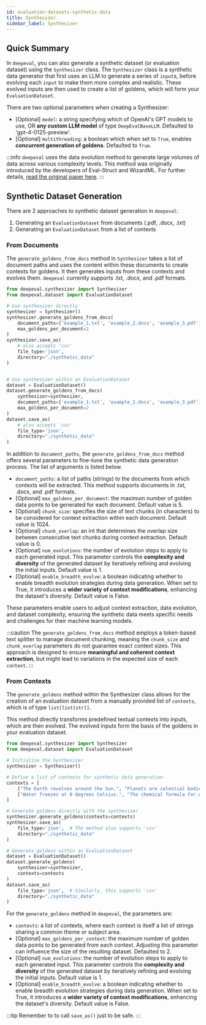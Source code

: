 ```yaml
---
id: evaluation-datasets-synthetic-data
title: Synthesizer
sidebar_label: Synthesizer
---
```


## Quick Summary

In `deepeval`, you can also generate a synthetic dataset (or evaluation dataset) using the `Synthesizer` class. The `Synthesizer` class is a synthetic data generator that first uses an LLM to generate a series of `input`s, before evolving each `input` to make them more complex and realistic. These evolved inputs are then used to create a list of goldens, which will form your `EvaluationDataset`.

There are two optional parameters when creating a Synthesizer:

- [Optional] `model`: a string specifying which of OpenAI's GPT models to use, OR **any custom LLM model** of type `DeepEvalBaseLLM`. Defaulted to 'gpt-4-0125-preview'.
- [Optional] `multithreading`: a boolean which when set to `True`, enables **concurrent generation of goldens**. Defaulted to `True`.

:::info
`deepeval` uses the data evolution method to generate large volumes of data across various complexity levels. This method was originally introduced by the developers of Eval-Struct and WizardML. For further details, [read the original paper here](https://arxiv.org/abs/2304.12244).
:::

## Synthetic Dataset Generation

There are 2 approaches to synthetic dataset generation in `deepeval`:

1. Generating an `EvaluationDataset` from documents (.pdf, .docx, .txt)
2. Generating an `EvaluationDataset` from a list of contexts

### From Documents

The `generate_goldens_from_docs` method in `Synthesizer` takes a list of document paths and uses the content within these documents to create contexts for goldens. It then generates inputs from these contexts and evolves them. `deepeval` currently supports .txt, .docx, and .pdf formats.

```python
from deepeval.synthesizer import Synthesizer
from deepeval.dataset import EvaluationDataset

# Use synthesizer directly
synthesizer = Synthesizer()
synthesizer.generate_goldens_from_docs(
    document_paths=['example_1.txt', 'example_2.docx', 'example_3.pdf'],
    max_goldens_per_document=2
)
synthesizer.save_as(
    # also accepts 'csv'
    file_type='json',
    directory="./synthetic_data"
)


# Use synthesizer within an EvaluationDataset
dataset = EvaluationDataset()
dataset.generate_goldens_from_docs(
    synthesizer=synthesizer,
    document_paths=['example_1.txt', 'example_2.docx', 'example_3.pdf'],
    max_goldens_per_document=2
)
dataset.save_as(
    # also accepts 'csv'
    file_type='json',
    directory="./synthetic_data"
)
```

In addition to `document_paths`, the `generate_goldens_from_docs` method offers several parameters to fine-tune the synthetic data generation process. The list of arguments is listed below.

- `document_paths`: a list of paths (strings) to the documents from which contexts will be extracted. This method supports documents in .txt, .docx, and .pdf formats.
- [Optional] `max_goldens_per_document`: the maximum number of golden data points to be generated for each document. Default value is 5.
- [Optional] `chunk_size`: specifies the size of text chunks (in characters) to be considered for context extraction within each document. Default value is 1024.
- [Optional] `chunk_overlap`: an int that determines the overlap size between consecutive text chunks during context extraction. Default value is 0.
- [Optional] `num_evolutions`: the number of evolution steps to apply to each generated input. This parameter controls the **complexity and diversity** of the generated dataset by iteratively refining and evolving the initial inputs. Default value is 1.
- [Optional] `enable_breadth_evolve`: a boolean indicating whether to enable breadth evolution strategies during data generation. When set to True, it introduces a **wider variety of context modifications**, enhancing the dataset's diversity. Default value is False.

These parameters enable users to adjust context extraction, data evolution, and dataset complexity, ensuring the synthetic data meets specific needs and challenges for their machine learning models.

:::caution
The `generate_goldens_from_docs` method employs a token-based text splitter to manage document chunking, meaning the `chunk_size` and `chunk_overlap` parameters do not guarantee exact context sizes. This approach is designed to ensure **meaningful and coherent context extraction**, but might lead to variations in the expected size of each `context`.
:::

### From Contexts

The `generate_goldens` method within the Synthesizer class allows for the creation of an evaluation dataset from a manually provided list of `contexts`, which is of type `list[list[str]]`.

This method directly transforms predefined textual contexts into inputs, which are then evolved. The evolved inputs form the basis of the goldens in your evaluation dataset.

```python
from deepeval.synthesizer import Synthesizer
from deepeval.dataset import EvaluationDataset

# Initialize the Synthesizer
synthesizer = Synthesizer()

# Define a list of contexts for synthetic data generation
contexts = [
    ["The Earth revolves around the Sun.", "Planets are celestial bodies."],
    ["Water freezes at 0 degrees Celsius.", "The chemical formula for water is H2O."],
]

# Generate goldens directly with the synthesizer
synthesizer.generate_goldens(contexts=contexts)
synthesizer.save_as(
    file_type='json',  # The method also supports 'csv'
    directory="./synthetic_data"
)

# Generate goldens within an EvaluationDataset
dataset = EvaluationDataset()
dataset.generate_goldens(
    synthesizer=synthesizer,
    contexts=contexts
)
dataset.save_as(
    file_type='json',  # Similarly, this supports 'csv'
    directory="./synthetic_data"
)
```

For the `generate_goldens` method in `deepeval`, the parameters are:

- `contexts`: a list of contexts, where each context is itself a list of strings sharing a common theme or subject area.
- [Optional] `max_goldens_per_context`: the maximum number of golden data points to be generated from each context. Adjusting this parameter can influence the size of the resulting dataset. Defaulted to 2.
- [Optional] `num_evolutions`: the number of evolution steps to apply to each generated input. This parameter controls the **complexity and diversity** of the generated dataset by iteratively refining and evolving the initial inputs. Default value is 1.
- [Optional] `enable_breadth_evolve`: a boolean indicating whether to enable breadth evolution strategies during data generation. When set to True, it introduces a **wider variety of context modifications**, enhancing the dataset's diversity. Default value is False.

:::tip
Remember to to call `save_as()` just to be safe.
:::
